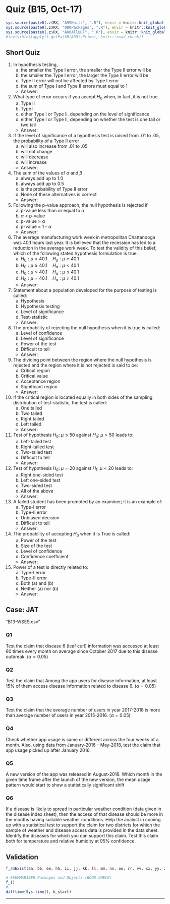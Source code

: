 # Quiz (B15, Oct-17) {#b15}

```r
sys.source(paste0(.z$RX, "A99Knitr", ".R"), envir = knitr::knit_global())
sys.source(paste0(.z$RX, "000Packages", ".R"), envir = knitr::knit_global())
sys.source(paste0(.z$RX, "A00AllUDF", ".R"), envir = knitr::knit_global())
#invisible(lapply(f_getPathR(A09isPrime), knitr::read_chunk))
```

## Short Quiz

1. In hypothesis testing,
    a. the smaller the Type I error, the smaller the Type II error will be
    a. the smaller the Type I error, the larger the Type II error will be
    a. Type II error will not be affected by Type I error
    a. the sum of Type I and Type II errors must equal to 1
	  - Answer: \textcolor{black}{b}
1. What type of error occurs if you accept ${H_0}$ when, in fact, it is not true
    a. Type II
    a. Type I
    a. either Type I or Type II, depending on the level of significance
    a. either Type I or Type II, depending on whether the test is one tail or two tail
	  - Answer: \textcolor{black}{a}
1. If the level of significance of a hypothesis test is raised from .01 to .05, the probability of a Type II error
    a. will also increase from .01 to .05
    a. will not change
    a. will decrease
    a. will increase
	  - Answer: \textcolor{black}{c}
1. The sum of the values of ${\alpha}$ and ${\beta}$
    a. always add up to 1.0
    a. always add up to 0.5
    a. is the probability of Type II error
    a. None of these alternatives is correct
	  - Answer: \textcolor{black}{d}
1. Following the p-value approach, the null hypothesis is rejected if 
    a. p-value less than or equal to ${\alpha}$
    a. ${\alpha}$ < p-value
    a. p-value > ${\alpha}$
    a. p-value = 1 - ${\alpha}$
	  - Answer: \textcolor{black}{a}
1. The average manufacturing work week in metropolitan Chattanooga was 40.1 hours last year. It is believed that the recession has led to a reduction in the average work week. To test the validity of this belief, which of the following stated hypothesis formulation is true.
    a. ${H_0} : {\mu} < 40.1 \quad {H_a} : {\mu} \geq 40.1$
    a. ${H_0} : {\mu} \geq 40.1 \quad {H_a} : {\mu} < 40.1$
    a. ${H_0} : {\mu} > 40.1 \quad {H_a} : {\mu} \leq 40.1$
    a. ${H_0} : {\mu} = 40.1 \quad {H_a} : {\mu} \neq 40.1$
	  - Answer: \textcolor{black}{b}
1. Statement about a population developed for the purpose of testing is called:
    a. Hypothesis
    a. Hypothesis testing
    a. Level of significance
    a. Test-statistic
	  - Answer: \textcolor{black}{a}
1. The probability of rejecting the null hypothesis when it is true is called: 
    a. Level of confidence
    a. Level of significance
    a. Power of the test
    a. Difficult to tell
	  - Answer: \textcolor{black}{b}
1. The dividing point between the region where the null hypothesis is rejected and the region where it is not rejected is said to be:
    a. Critical region
    a. Critical value
    a. Acceptance region
    a. Significant region
	  - Answer: \textcolor{black}{b}
1. If the critical region is located equally in both sides of the sampling distribution of test-statistic, the test is called:
    a. One tailed
    a. Two tailed
    a. Right tailed
    a. Left tailed
	  - Answer: \textcolor{black}{b}
1. Test of hypothesis ${H_0}$: ${\mu} \leq 50$ against ${H_a}$: ${\mu} > 50$ leads to:
    a. Left-tailed test
    a. Right-tailed test
    a. Two-tailed test
    a. Difficult to tell
	  - Answer: \textcolor{black}{b}
1. Test of hypothesis ${H_0}$: ${\mu} = 20$ against ${H_1}$: ${\mu} < 20$ leads to:
    a. Right one-sided test
    a. Left one-sided test
    a. Two-sided test
    a. All of the above
	  - Answer: \textcolor{black}{b}
1. A failed student has been promoted by an examiner; it is an example of: 
    a. Type-I error
    a. Type-II error
    a. Unbiased decision
    a. Difficult to tell
	  - Answer: \textcolor{black}{b}
1. The probability of accepting ${H_0}$ when it is True is called: 
    a. Power of the test
    a. Size of the test
    a. Level of confidence
    a. Confidence coefficient
	  - Answer: \textcolor{black}{d}
1. Power of a test is directly related to:
    a. Type-I error
    a. Type-II error
    a. Both (a) and (b)
    a. Neither (a) nor (b)
	  - Answer: \textcolor{black}{b}
  
## Case: JAT

\textcolor{pink}{FILENAME:} "B13-WSES.csv"



### Q1 

Test the claim that disease 6 (leaf curl) information was accessed at least 60 times every month on average since October 2017 due to this disease outbreak. $({\alpha} = 0.05)$


### Q2 

Test the claim that Among the app users for disease information, at least 15% of them access disease information related to disease 6. $({\alpha} = 0.05)$


### Q3 

Test the claim that the average number of users in year 2017-2018 is more than average number of users in year 2015-2016. $({\alpha} = 0.05)$

### Q4 

Check whether app usage is same or different across the four weeks of a month. 
Also, using data from January-2016 – May-2018, test the claim that app usage picked up after January 2016.

### Q5 

A new version of the app was released in August-2016. Which month in the given time frame after the launch of the new version, the mean usage pattern would start to show a statistically significant shift

### Q6

If a disease is likely to spread in particular weather condition (data given in the disease index sheet), then the access of that disease should be more in the months having suitable weather conditions. Help the analyst in coming up with a statistical test to support the claim for two districts for which the sample of weather and disease access data is provided in the data sheet. Identify the diseases for which you can support this claim. Test this claim both for temperature and relative humidity at 95% confidence.



## Validation {.unlisted .unnumbered .tabset .tabset-fade}

```r
f_rmExist(aa, bb, ee, hh, ii, jj, kk, ll, mm, nn, oo, rr, vv, xx, yy, zz)
```

```r
# #SUMMARISED Packages and Objects (BOOK CHECK)
f_()
#
difftime(Sys.time(), k_start)
```

****
